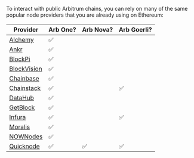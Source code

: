 To interact with public Arbitrum chains, you can rely on many of the same popular node providers that you are already using on Ethereum:

| Provider                                                                 | Arb One? | Arb Nova? | Arb Goerli? |
| ------------------------------------------------------------------------ | -------- | --------- | ----------- |
| [Alchemy](https://docs.alchemy.com/reference/arbitrum-api-quickstart)    | ✅       |           |             |
| [Ankr](https://www.ankr.com/docs/build-blockchain/chains/v1/arb-api)     | ✅       |           |             |
| [BlockPi](https://docs.blockpi.io/)                                      | ✅       |           |             |
| [BlockVision](https://dashboard.blockvision.org/connect)                 | ✅       |           |             |
| [Chainbase](https://docs.chainbase.online/r/welcome-to-chainbase/readme) | ✅       |           |             |
| [Chainstack](https://chainstack.com/build-better-with-arbitrum/)         | ✅       |           | ✅          |
| [DataHub](https://datahub.figment.io/)                                   | ✅       |           |             |
| [GetBlock](https://getblock.io/docs/)                                    | ✅       |           |             |
| [Infura](https://docs.infura.io/infura/networks/arbitrum)                | ✅       |           | ✅          |
| [Moralis](https://docs.moralis.io/reference/introduction)                | ✅       |           |             |
| [NOWNodes](https://nownodes.io/nodes/arbitrum)                           | ✅       |           |             |
| [Quicknode](https://www.quicknode.com/chains/arb)                        | ✅       | ✅        | ✅          |
